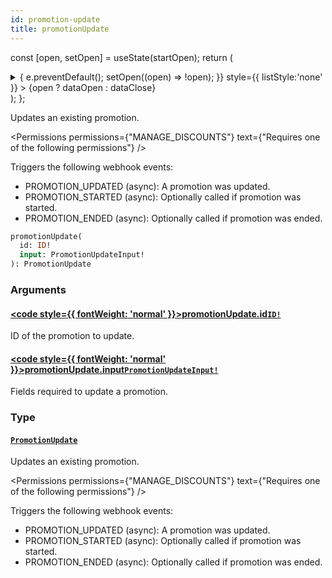 ```yaml
---
id: promotion-update
title: promotionUpdate
---
```






const [open, setOpen] = useState(startOpen);
return (
<details {...(open ? { open: true } : {})} className="details" style={{ border:'none', boxShadow:'none', background:'var(--ifm-background-color)' }}>
<summary
onClick={(e) => {
e.preventDefault();
setOpen((open) => !open);
}}
style={{ listStyle:'none' }} >
{open ? dataOpen : dataClose}
</summary>
{open && children}
</details>
);
};

Updates an existing promotion.


<Permissions permissions={"MANAGE_DISCOUNTS"} text={"Requires one of the following permissions"} />


Triggers the following webhook events:

- PROMOTION_UPDATED (async): A promotion was updated.
- PROMOTION_STARTED (async): Optionally called if promotion was started.
- PROMOTION_ENDED (async): Optionally called if promotion was ended.

```graphql
promotionUpdate(
  id: ID!
  input: PromotionUpdateInput!
): PromotionUpdate
```

### Arguments

#### [<code style={{ fontWeight: 'normal' }}>promotionUpdate.<b>id</b></code>](#)<Bullet />[`ID!`](../../../api-reference/miscellaneous/scalars/id.mdx) <Badge class="badge badge--secondary" text="non-null"/> <Badge class="badge badge--secondary" text="scalar"/> <Badge class="badge badge--secondary" text="miscellaneous"/>

ID of the promotion to update.

#### [<code style={{ fontWeight: 'normal' }}>promotionUpdate.<b>input</b></code>](#)<Bullet />[`PromotionUpdateInput!`](../../../api-reference/miscellaneous/inputs/promotion-update-input.mdx) <Badge class="badge badge--secondary" text="non-null"/> <Badge class="badge badge--secondary" text="input"/> <Badge class="badge badge--secondary" text="miscellaneous"/>

Fields required to update a promotion.

### Type

#### [`PromotionUpdate`](../../../api-reference/discounts/objects/promotion-update.mdx) <Badge class="badge badge--secondary" text="object"/> <Badge class="badge badge--secondary" text="discounts"/>

Updates an existing promotion.


<Permissions permissions={"MANAGE_DISCOUNTS"} text={"Requires one of the following permissions"} />


Triggers the following webhook events:

- PROMOTION_UPDATED (async): A promotion was updated.
- PROMOTION_STARTED (async): Optionally called if promotion was started.
- PROMOTION_ENDED (async): Optionally called if promotion was ended.

